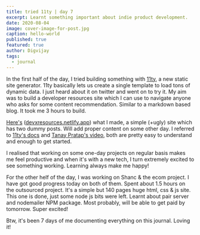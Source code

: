 ```yaml
---
title: tried 11ty | day 7
excerpt: Learnt something important about indie product development.
date: 2020-08-04
image: cover-image-for-post.jpg
caption: hello-world
published: true
featured: true
author: Digvijay
tags:
  - journal
---
```


In the first half of the day, I tried building something with [11ty](https://11ty.dev), a new static site generator. 11ty basically lets us create a single template to load tons of dynamic data. I just heard about it on twitter and went on to try it. My aim was to build a developer resources site which I can use to navigate anyone who asks for some content recommendation. Similar to a markdown based blog. It took me 3 hours to build.         

[Here's](https://devxresources.netlify.app) ([devxresources.netlify.app](https://devxresources.netlify.app)) what I made, a simple (+ugly) site which has two dummy posts. Will add proper content on some other day. I referred to [11ty's docs](https://www.11ty.dev/docs/) and [Tanay Pratap's video](https://www.youtube.com/watch?v=7NywYg8i0kc&t=1985s), both are pretty easy to understand and enough to get started.      

I realised that working on some one-day projects on regular basis makes me feel productive and when it's with a new tech, I turn extremely excited to see something working. Learning always make me happy!        

For the other helf of the day, I was working on Shanc & the ecom project. I have got good progress today on both of them. Spent about 1.5 hours on the outsourced project. It's a simple but 140 pages huge html, css & js site. This one is done, just some node js bits were left. Learnt about pair server and nodemailer NPM package. Most probably, will be able to get paid by tomorrow. Super excited!          

Btw, it's been 7 days of me documenting everything on this journal. Loving it!
